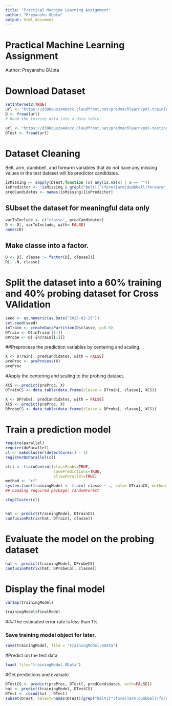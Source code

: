 ```yaml
---
title: "Practical Machine Learning Assignment"
author: "Preyanshu GUpta"
output: html_document
---
```


Practical Machine Learning Assignment
========================================================
Author: Preyanshu GUpta


# Download Dataset

```r
setInternet2(TRUE)
url <- "https://d396qusza40orc.cloudfront.net/predmachlearn/pml-training.csv"
D <- fread(url)
# Read the testing data into a data table.

url <- "https://d396qusza40orc.cloudfront.net/predmachlearn/pml-testing.csv"
DTest <- fread(url)


```


# Dataset Cleaning

Belt, arm, dumbbell, and forearm variables that do not have any missing values in the test dataset will be predictor candidates.

```r
isMissing <- sapply(DTest,function (x) any(is.na(x) | x == ""))
isPredictor <- !isMissing & grepl("belt|[^(fore)]arm|dumbbell|forearm", names(isMissing))
predCandidates <- names(isMissing)[isPredictor]

```

## SUbset the dataset for meaningful data only

```r


varToInclude <- c("classe", predCandidates)
D <- D[, varToInclude, with= FALSE]
names(D)
```

## Make classe into a factor.
```r


D <- D[, classe := factor(D[, classe])]
D[, .N, classe]
```

# Split the dataset into a 60% training and 40% probing dataset for Cross VAlidation

```r

seed <- as.numeric(as.Date("2015-02-15"))
set.seed(seed)
inTrain <- createDataPartition(D$classe, p=0.6)
DTrain <- D[inTrain[[1]]]
DProbe <- D[-inTrain[[1]]]

```

##Preprocess the prediction variables by centering and scaling.
```r
X <- DTrain[, predCandidates, with = FALSE]
preProc <- preProcess(X)
preProc

```


#Apply the centering and scaling to the probing dataset.
```r
XCS <- predict(preProc, X)
DTrainCS <- data.table(data.frame(classe = DTrain[, classe], XCS))


```

```r
X <- DProbe[, predCandidates, with = FALSE]
XCS <- predict(preProc, X)
DProbeCS <- data.table(data.frame(classe = DProbe[, classe], XCS))

```

# Train a prediction model

```r
require(parallel)
require(doParallel)
cl <- makeCluster(detectCores() - 1)
registerDoParallel(cl)

ctrl <- trainControl(classProbs=TRUE,
                     savePredictions=TRUE,
                     allowParallel=TRUE)
method <- "rf"
system.time(trainingModel <- train( classe ~ ., data= DTrainCS, method=method))
## Loading required package: randomForest

stopCluster(cl)



```



```r
hat <- predict(trainingModel, DTrainCS)
confusionMatrix(hat, DTrain[, classe])
```

# Evaluate the model on the probing dataset
```r
hat <- predict(trainingModel, DProbeCS)
confusionMatrix(hat, DProbeCS[, classe])
```


# Display the final model

```r
varImp(trainingModel)
```

```r
trainingModel$finalModel

```

###The estimated error rate is less than 1%.

### Save training model object for later.


```r
save(trainingModel, file = "trainingModel.RData")
```

#Predict on the test data

```r
load( file="trainingModel.RData")

```

#Get predictions and evaluate.

```r
DTestCS <- predict(preProc, DTest[, predCandidates, with=FALSE])
hat <- predict(trainingModel, DTestCS)
DTest <- cbind(hat , DTest)
subset(DTest, select=names(DTest)[grep("belt|[^(fore)]arm|dumbbell|forearm", names(DTest), invert=TRUE)])
```

